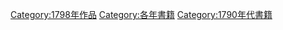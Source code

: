 {{Commonscat|1798 books}}

[[Category:1798年作品|Category:1798年作品]]
[[Category:各年書籍|Category:各年書籍]]
[[Category:1790年代書籍|Category:1790年代書籍]]